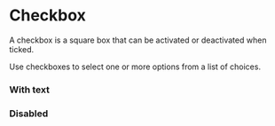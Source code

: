 

# Checkbox

A checkbox is a square box that can be activated or deactivated when ticked.

Use checkboxes to select one or more options from a list of choices.

### With text

<Canvas of={CheckboxStories.WithText} />

### Disabled

<Canvas of={CheckboxStories.Disabled} />
